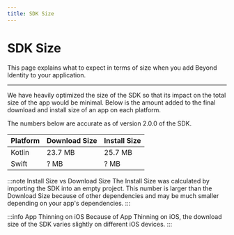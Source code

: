 ```yaml
---
title: SDK Size
---
```


# SDK Size

This page explains what to expect in terms of size when you add Beyond Identity to your application.

---

We have heavily optimized the size of the SDK so that its impact on the total size of the app would be minimal. Below is the amount added to the final download and install size of an app on each platform.

The numbers below are accurate as of version 2.0.0 of the SDK.

| Platform | Download Size | Install Size |
| -------- | ------------- | ------------ |
| Kotlin | 23.7 MB | 25.7 MB |
| Swift | ? MB | ? MB |

:::note Install Size vs Download Size
The Install Size was calculated by importing the SDK into an empty project. This number is larger than the Download Size because of other dependencies and may be much smaller depending on your app's dependencies.
:::

:::info App Thinning on iOS
Because of App Thinning on iOS, the download size of the SDK varies slightly on different iOS devices.
:::
